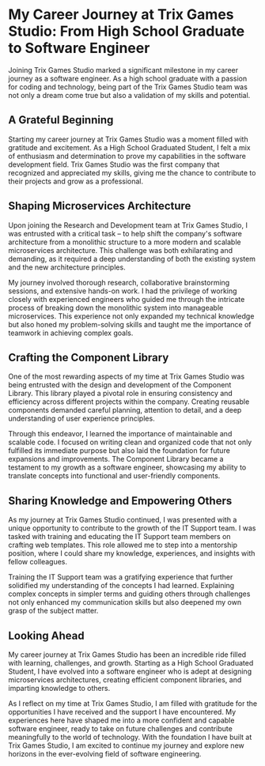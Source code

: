 # My Career Journey at Trix Games Studio: From High School Graduate to Software Engineer

Joining Trix Games Studio marked a significant milestone in my career journey as a software engineer. As a high school graduate with a passion for coding and technology, being part of the Trix Games Studio team was not only a dream come true but also a validation of my skills and potential.

## A Grateful Beginning

Starting my career journey at Trix Games Studio was a moment filled with gratitude and excitement. As a High School Graduated Student, I felt a mix of enthusiasm and determination to prove my capabilities in the software development field. Trix Games Studio was the first company that recognized and appreciated my skills, giving me the chance to contribute to their projects and grow as a professional.

## Shaping Microservices Architecture

Upon joining the Research and Development team at Trix Games Studio, I was entrusted with a critical task – to help shift the company's software architecture from a monolithic structure to a more modern and scalable microservices architecture. This challenge was both exhilarating and demanding, as it required a deep understanding of both the existing system and the new architecture principles.

My journey involved thorough research, collaborative brainstorming sessions, and extensive hands-on work. I had the privilege of working closely with experienced engineers who guided me through the intricate process of breaking down the monolithic system into manageable microservices. This experience not only expanded my technical knowledge but also honed my problem-solving skills and taught me the importance of teamwork in achieving complex goals.

## Crafting the Component Library

One of the most rewarding aspects of my time at Trix Games Studio was being entrusted with the design and development of the Component Library. This library played a pivotal role in ensuring consistency and efficiency across different projects within the company. Creating reusable components demanded careful planning, attention to detail, and a deep understanding of user experience principles.

Through this endeavor, I learned the importance of maintainable and scalable code. I focused on writing clean and organized code that not only fulfilled its immediate purpose but also laid the foundation for future expansions and improvements. The Component Library became a testament to my growth as a software engineer, showcasing my ability to translate concepts into functional and user-friendly components.

## Sharing Knowledge and Empowering Others

As my journey at Trix Games Studio continued, I was presented with a unique opportunity to contribute to the growth of the IT Support team. I was tasked with training and educating the IT Support team members on crafting web templates. This role allowed me to step into a mentorship position, where I could share my knowledge, experiences, and insights with fellow colleagues.

Training the IT Support team was a gratifying experience that further solidified my understanding of the concepts I had learned. Explaining complex concepts in simpler terms and guiding others through challenges not only enhanced my communication skills but also deepened my own grasp of the subject matter.

## Looking Ahead

My career journey at Trix Games Studio has been an incredible ride filled with learning, challenges, and growth. Starting as a High School Graduated Student, I have evolved into a software engineer who is adept at designing microservices architectures, creating efficient component libraries, and imparting knowledge to others.

As I reflect on my time at Trix Games Studio, I am filled with gratitude for the opportunities I have received and the support I have encountered. My experiences here have shaped me into a more confident and capable software engineer, ready to take on future challenges and contribute meaningfully to the world of technology. With the foundation I have built at Trix Games Studio, I am excited to continue my journey and explore new horizons in the ever-evolving field of software engineering.